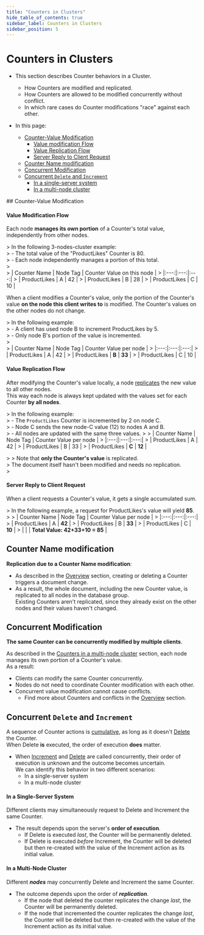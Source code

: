 ```yaml
---
title: "Counters in Clusters"
hide_table_of_contents: true
sidebar_label: Counters in Clusters
sidebar_position: 5
---
```



# Counters in Clusters
<Admonition type="note" title="">

* This section describes Counter behaviors in a Cluster.
  * How Counters are modified and replicated.
  * How Counters are allowed to be modified concurrently without conflict.  
  * In which rare cases do Counter modifications "race" against each other.  

* In this page:  
  * [Counter-Value Modification](../../../client-api/session/counters/counters-in-clusters.mdx#counter-value-modification)  
     * [Value modification Flow](../../../client-api/session/counters/counters-in-clusters.mdx#value-modification-flow)  
     * [Value Replication Flow](../../../client-api/session/counters/counters-in-clusters.mdx#value-replication-flow)  
     * [Server Reply to Client Request](../../../client-api/session/counters/counters-in-clusters.mdx#server-reply-to-client-request)  
  * [Counter Name modification](../../../client-api/session/counters/counters-in-clusters.mdx#counter-name-modification)  
  * [Concurrent Modification](../../../client-api/session/counters/counters-in-clusters.mdx#concurrent-modification)  
  * [Concurrent `Delete` and `Increment`](../../../client-api/session/counters/counters-in-clusters.mdx#concurrent-delete-and-increment)  
     * [In a single-server system](../../../client-api/session/counters/counters-in-clusters.mdx#in-a-single-server-system)  
     * [In a multi-node cluster](../../../client-api/session/counters/counters-in-clusters.mdx#in-a-multi-node-cluster)  
</Admonition>
## Counter-Value Modification

#### Value Modification Flow
Each node **manages its own portion** of a Counter's total value, independently from other nodes.  

  &gt; In the following 3-nodes-cluster example:  
  &gt; - The total value of the "ProductLikes" Counter is 80.  
  &gt; - Each node independently manages a portion of this total.  
  &gt;  
  &gt; | Counter Name | Node Tag  | Counter Value on this node |
  &gt; |:---:|:---:|:---:|
  &gt; | ProductLikes | A | 42 |
  &gt; | ProductLikes | B | 28 |
  &gt; | ProductLikes | C | 10 |

When a client modifies a Counter's value, only the portion of the Counter's value 
**on the node this client writes to** is modified. The Counter's values on the other nodes do not change. 

  &gt; In the following example:  
  &gt; - A client has used node B to increment ProductLikes by 5.  
  &gt; - Only node B's portion of the value is incremented.  
  &gt;  
  &gt; | Counter Name | Node Tag  | Counter Value per node |
  &gt; |:---:|:---:|:---:|
  &gt; | ProductLikes | A | 42 |
  &gt; | ProductLikes | **B** | **33** |
  &gt; | ProductLikes | C | 10 |
#### Value Replication Flow
After modifying the Counter's value locally, a node [replicates](../../../client-api/session/counters/counters-in-clusters.mdx#value-modification-and-replication) the new value to all other nodes.  
This way each node is always kept updated with the values set for each Counter **by all nodes**.  

  &gt; In the following example:  
  &gt; - The `ProductLikes` Counter is incremented by 2 on node C.  
  &gt; - Node C sends the new node-C value (12) to nodes A and B.  
  &gt; - All nodes are updated with the same three values.
  &gt; 
  &gt; | Counter Name | Node Tag  | Counter Value per node |
  &gt; |:---:|:---:|:---:|
  &gt; | ProductLikes | A | 42 |
  &gt; | ProductLikes | B | 33 |
  &gt; | ProductLikes | **C** | **12** |

  &gt; <Admonition type="note" title="">
  &gt; Note that **only the Counter's value** is replicated.  
  &gt; The document itself hasn't been modified and needs no replication.  
  &gt; </Admonition>
#### Server Reply to Client Request  
When a client requests a Counter's value, it gets a single accumulated sum.  

  &gt; In the following example, a request for ProductLikes's value will yield **85**.  
  &gt; 
  &gt; | Counter Name | Node Tag  | Counter Value per node |
  &gt; |:---:|:---:|:---:|
  &gt; | ProductLikes | A | **42** |
  &gt; | ProductLikes | B | **33** |
  &gt; | ProductLikes | C | **10** |
  &gt; | | | **Total Value: 42+33+10 = 85** |


## Counter Name modification

**Replication due to a Counter Name modification**:

* As described in the [Overview](../../../client-api/session/counters/overview.mdx#overview) section, creating or deleting a Counter triggers a document change.  
* As a result, the whole document, including the new Counter value, is replicated to all nodes in the database group.  
  Existing Counters aren't replicated, since they already exist on the other nodes and their values haven't changed.  




## Concurrent Modification

**The same Counter can be concurrently modified by multiple clients**.  

As described in the [Counters in a multi-node cluster](../../../client-api/session/counters/counters-in-clusters.mdx#counters-in-a-multi-node-cluster) section, each node manages its own portion of a Counter's value.  
As a result:  

* Clients can modify the same Counter concurrently.  
* Nodes do not need to coordinate Counter modification with each other.  
* Concurrent value modification cannot cause conflicts.
   * Find more about Counters and conflicts in the [Overview](../../../client-api/session/counters/overview.mdx#overview) section.  



## Concurrent `Delete` and `Increment`

A sequence of Counter actions is [cumulative](../../../client-api/session/counters/overview.mdx#overview), as long as it doesn't [Delete](../../../client-api/session/counters/delete.mdx) the Counter.  
When Delete **is** executed, the order of execution **does** matter.  

* When [Increment](../../../client-api/session/counters/create-or-modify.mdx) and 
  [Delete](../../../client-api/session/counters/delete.mdx) are called concurrently, 
  their order of execution is unknown and the outcome becomes uncertain.  
  We can identify this behavior in two different scenarios:  
   * In a single-server system  
   * In a multi-node cluster  
#### In a Single-Server System

Different clients may simultaneously request to Delete and Increment the same Counter.  

* The result depends upon the server's **order of execution**.  
   * If Delete is executed _last_, the Counter will be permanently deleted.  
   * If Delete is executed _before_ Increment, the Counter will be deleted but then re-created with the value of the Increment action as its initial value.  
#### In a Multi-Node Cluster

Different ***nodes*** may concurrently Delete and Increment the same Counter.  

* The outcome depends upon the order of ***replication***.  
   * If the node that deleted the counter replicates the change _last_, the Counter will be permanently deleted.  
   * If the node that incremented the counter replicates the change _last_, the Counter will be deleted but then re-created with the value of the Increment action as its initial value.  



